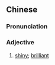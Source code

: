 {{also|荧煌}}
==Chinese==
{{zh-forms|s=荧煌}}

===Pronunciation===
{{zh-pron
|m=yínghuáng
|cat=a
}}

===Adjective===
{{zh-adj}}

# {{lb|zh|literary}} [[shiny]]; [[brilliant]]
